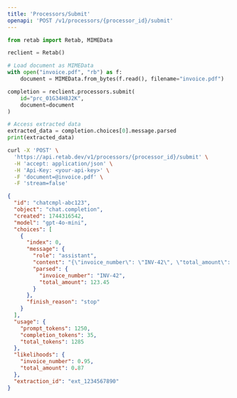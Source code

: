 ```yaml
---
title: 'Processors/Submit'
openapi: 'POST /v1/processors/{processor_id}/submit'
---
```


<RequestExample>


```python python
from retab import Retab, MIMEData

reclient = Retab()

# Load document as MIMEData
with open("invoice.pdf", "rb") as f:
    document = MIMEData.from_bytes(f.read(), filename="invoice.pdf")

completion = reclient.processors.submit(
    id="prc_01G34H8J2K",
    document=document
)

# Access extracted data
extracted_data = completion.choices[0].message.parsed
print(extracted_data)
```


```bash curl
curl -X 'POST' \
  'https://api.retab.dev/v1/processors/{processor_id}/submit' \
  -H 'accept: application/json' \
  -H 'Api-Key: <your-api-key>' \
  -F 'document=@invoice.pdf' \
  -F 'stream=false'
```

</RequestExample>


<ResponseExample>

```json 200
{
  "id": "chatcmpl-abc123",
  "object": "chat.completion",
  "created": 1744316542,
  "model": "gpt-4o-mini",
  "choices": [
    {
      "index": 0,
      "message": {
        "role": "assistant",
        "content": "{\"invoice_number\": \"INV-42\", \"total_amount\": 123.45}",
        "parsed": {
          "invoice_number": "INV-42", 
          "total_amount": 123.45
        }
      },
      "finish_reason": "stop"
    }
  ],
  "usage": {
    "prompt_tokens": 1250,
    "completion_tokens": 35,
    "total_tokens": 1285
  },
  "likelihoods": {
    "invoice_number": 0.95,
    "total_amount": 0.87
  },
  "extraction_id": "ext_1234567890"
}
```


</ResponseExample>
